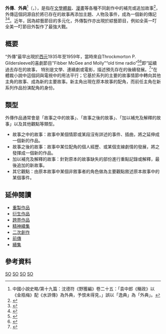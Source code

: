 {{Citation style|time=2021-12-19T14:13:29+00:00}}
'''外傳'''、'''外典'''<ref>中國小說史略/第十九篇：沈德符《野獲編》卷二十五：「袁中郎《觴政》以《金瓶梅》配《水滸傳》為外典，予恨未得見，」誤以「逸典」為「外典」。</ref>（{{lang-ja|外伝、がいでん、gaiden}}，{{lang-en|side story、another story、spin-off或spinoff}}），是指在[[文學|文學]][[體裁|體裁]]、[[漫畫|漫畫]]等各種不同創作中的補充或追加故事<ref>{{cite magazine |first=Ken |last=Tucker |url=http://www.ew.com/article/2004/06/04/best-and-worst-spin-offs |title=The best (and worst) spin-offs |magazine=Entertainment Weekly |date=2005-06-04|accessdate=2016-03-15 |archive-date=2016-08-21 |archive-url=https://web.archive.org/web/20160821082713/http://www.ew.com/article/2004/06/04/best-and-worst-spin-offs |dead-url=no }}</ref>，外傳這個詞源自於將已存在的故事再添加主題、人物及事件，成為一個新的傳記<ref>{{cite magazine |first=Justin |last=Kroll |url=https://variety.com/2015/film/news/akiva-goldsman-2-1201461716/ |title=Paramount Expanding 'Transformers' Universe with Spinoffs， Sequels |magazine=Variety (magazine) |date=2015-03-27|accessdate=2016-03-15 |archive-date=2016-03-15 |archive-url=https://web.archive.org/web/20160315123221/http://variety.com/2015/film/news/akiva-goldsman-2-1201461716/ |dead-url=no }}</ref><ref>{{cite news |first=Jordan |last=Zakarin |url=http://www.hollywoodreporter.com/news/han-solo-boba-fett-star-418772 |title='Star Wars' Spinoffs to Include Young Han Solo， Boba Fett (Report) |work=The Hollywood Reporter |date=2013-02-06|accessdate=2016-03-15 |archive-date=2016-03-22 |archive-url=https://web.archive.org/web/20160322220321/http://www.hollywoodreporter.com/news/han-solo-boba-fett-star-418772 |dead-url=no }}</ref>。近年，因為綜藝節目的多元化，外傳製作亦出現於綜藝節目，例如全英一叮全美一叮節目外製作了最強大戰。

== 概要 ==
“外傳”最早出現於[[西元|西元]]1935年至1959年，當時來自Throckmorton P. Gildersleeve的喜劇節目"Fibber McGee and Molly"“old time radio”<ref name="dunning">{{cite book| url=https://books.google.com/books?id=HqhoAgAAQBAJ&dq=%22The+Great+Gildersleeve，+situation+comedy%22&pg=PA293#v=onepage&f=false| last1=Dunning| first1=John| title=On the Air: The Encyclopedia of Old-Time Radio| date=1998| publisher=Oxford University Press| location=New York， NY| isbn=978-0-19-507678-3| page=293| edition=Revised| accessdate=2019-08-27| archive-date=2022-02-13| archive-url=https://web.archive.org/web/20220213083731/https://books.google.com/books?id=HqhoAgAAQBAJ&dq=%22The+Great+Gildersleeve%EF%BC%8C+situation+comedy%22&pg=PA293#v=onepage&f=false| dead-url=no}}</ref><ref>{{cite news |first=R.W.|last=Stewart <!-- |url=http://query.nytimes.com/gst/abstract.html?res=9B0DE1D81F3CEF33A25750C0A96E9C946093D6CF - but doesn't show the line in question... --> |title=One Thing and Another |work=The New York Times |page=X10 |date=1941-08-03|accessdate= |quote=Gildersleeve has taken leave of his long-time fencing partner[，] Fibber McGee， and will be starred in his own show， "The Great Gildersleeve，" beginning Aug. 31 at 6:30， P. M. on WEAF's hook-up. Harold Peary created the Gildersleeve...}}</ref>即“延續過去存在的故事， 特別是文學、連續劇或電影，描述預先存在的後續發展。<ref>{{cite web|url=http://www.doubletongued.org/index.php/citations/sidequel_1/|title=sidequel|date=2006-12-04|website=Doubletongued.org|accessdate=2014-01-28|archive-date=2012-06-16|archive-url=https://web.archive.org/web/20120616182126/http://www.doubletongued.org/index.php/citations/sidequel_1/|dead-url=no}}</ref>”在體裁小說中這個詞與電視中的用法平行；它基於系列的主要的故事情節中轉向其他主角的故事、成為新的主要故事。新主角出現在原本故事的配角，而前任主角在新系列作品扮演配角的身份。

== 類型 ==
外傳作品通常會是「故事之中的故事」、「故事之後的故事」、「加以補充及解釋的故事」以及其他觀點等類型。
* 故事之中的故事：故事中某個情節或某段沒有詳述的事件、插曲，將之延伸成一個新的作品。
* 故事之後的故事：故事中某位配角的個人經歷、或某個支線劇情的發展，將之發揮成一個新的作品。
* 加以補充及解釋的故事：針對原本的故事缺失的部份進行重點記錄或解釋，最後追加的新故事。
* 其它觀點：由原本故事中某個非敘事者的角色做為主要觀點敘述原本故事中的某個事件。

== 延伸閱讀 ==
* [[重製作品|重製作品]]
* [[衍生作品|衍生作品]]
* [[跨界作品|跨界作品]]
* [[精神續集|精神續集]]
* [[二次創作|二次創作]]
*[[前傳|前傳]]
*[[續集|續集]]

== 參考資料 ==
{{Reflist|2|refs=
<!-- 沒用到的ref
<ref name="gnn01">{{cite news |author1=Akito |title=《我的妹妹哪有這麼可愛！》宣布推出以綾瀨為主的 IF 線外傳故事 |url=https://gnn.gamer.com.tw/detail.php?sn=146696 |accessdate=2021-12-11 |work=[[巴哈姆特電玩資訊站|巴哈姆特電玩資訊站]] |date=2017-05-05 |language=zh-hant |archive-date=2022-02-19 |archive-url=https://web.archive.org/web/20220219213402/https://gnn.gamer.com.tw/detail.php?sn=146696 |dead-url=no }}</ref>
-->
}}

[[Category:衍生作品|SO]]
[[Category:電視術語|SO]]
[[Category:動畫術語|SO]]
[[Category:漫畫術語|SO]]